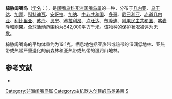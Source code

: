 {{noteTA
|G1=unit
}}
{{Speciesbox
| name = 棕胁阔嘴鸟
| image = 
| status = LC | status_system = IUCN3.1
| genus = Smithornis
| species = rufolateralis
| authority = [[约翰·爱德华·格雷|Gray]], 1864
| range_map = 
}}

'''棕胁阔嘴鸟'''（[[学名|学名]]：{{lang|la|''Smithornis rufolateralis''}}），是[[阔嘴鸟科|阔嘴鸟科]][[非洲阔嘴鸟属|非洲阔嘴鸟属]]的一种，分布于[[几内亚|几内亚]]、[[乌干达|乌干达]]、[[加蓬|加蓬]]、[[科特迪瓦|科特迪瓦]]、[[安哥拉|安哥拉]]、[[加纳|加纳]]、[[中非共和国|中非共和国]]、[[多哥|多哥]]、[[尼日利亚|尼日利亚]]、[[赤道几内亚|赤道几内亚]]、[[利比里亚|利比里亚]]、[[苏丹|苏丹]]、[[贝宁|贝宁]]、[[塞拉利昂|塞拉利昂]]、[[卢旺达|卢旺达]]、[[布隆迪|布隆迪]]、[[刚果民主共和国|刚果民主共和国]]、[[喀麦隆|喀麦隆]]和[[刚果|刚果]]。全球活动范围约为842,000平方千米。该物种的保护状况被评为[[无危|无危]]。

棕胁阔嘴鸟的平均体重约为19.1克。栖息地包括亚热带或热带的湿润低地林、亚热带或热带严重退化的前森林和亚热带或热带的湿润山地林。

== 参考文献 ==
*{{cite web|url=http://www.birdlife.org/datazone/speciesfactsheet.php?id=4027&m=0|title=Smithornis rufolateralis|publisher=[[国际鸟盟|BirdLife.org]]|accessdate=2011-06-27|archive-date=2016-03-04|archive-url=https://web.archive.org/web/20160304134125/http://www.birdlife.org/datazone/speciesfactsheet.php?id=4027&m=0|dead-url=no}}
{{Taxonbar|from=Q902125}}

[[Category:非洲阔嘴鸟属|Category:非洲阔嘴鸟属]]
[[Category:由机器人创建的鸟类条目|Category:由机器人创建的鸟类条目]]
[[Category:1864年描述的鸟类|S]]
